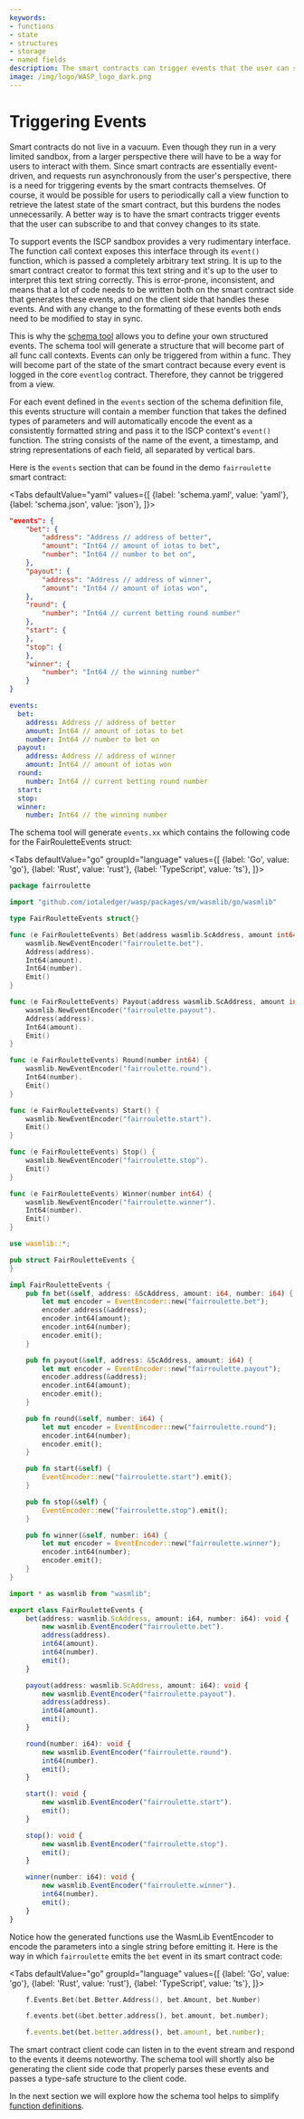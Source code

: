 ```yaml
---
keywords:
- functions
- state
- structures
- storage
- named fields
description: The smart contracts can trigger events that the user can subscribe to and that convey changes to its state.
image: /img/logo/WASP_logo_dark.png
---
```



# Triggering Events

Smart contracts do not live in a vacuum. Even though they run in a very limited
sandbox, from a larger perspective there will have to be a way for users to interact
with them. Since smart contracts are essentially event-driven, and requests run
asynchronously from the user's perspective, there is a need for triggering events by
the smart contracts themselves. Of course, it would be possible for users to
periodically call a view function to retrieve the latest state of the smart contract,
but this burdens the nodes unnecessarily. A better way is to have the smart contracts
trigger events that the user can subscribe to and that convey changes to its state.

To support events the ISCP sandbox provides a very rudimentary interface. The function
call context exposes this interface through its `event()` function, which is passed a
completely arbitrary text string. It is up to the smart contract creator to format
this text string and it's up to the user to interpret this text string correctly. This
is error-prone, inconsistent, and means that a lot of code needs to be written both on
the smart contract side that generates these events, and on the client side that handles
these events. And with any change to the formatting of these events both ends need to be
modified to stay in sync.

This is why the [schema tool](usage.mdx) allows you to define your own structured events.
The schema tool will generate a structure that will become part of all func call contexts.
Events can only be triggered from within a func. They will become part of the state of the
smart contract because every event is logged in the core `eventlog` contract.
Therefore, they cannot be triggered from a view.

For each event defined in the `events` section of the schema definition file, this
events structure will contain a member function that takes the defined types of parameters
and will automatically encode the event as a consistently formatted string and pass it
to the ISCP context's `event()` function. The string consists of the name of the event,
a timestamp, and string representations of each field, all separated by vertical bars.

Here is the `events` section that can be found in the demo `fairroulette` smart contract:

<Tabs defaultValue="yaml"
      values={[
          {label: 'schema.yaml', value: 'yaml'},
          {label: 'schema.json', value: 'json'},
      ]}>

<TabItem value="json">

```json
"events": {
    "bet": {
        "address": "Address // address of better",
        "amount": "Int64 // amount of iotas to bet",
        "number": "Int64 // number to bet on",
    },
    "payout": {
        "address": "Address // address of winner",
        "amount": "Int64 // amount of iotas won",
    },
    "round": {
        "number": "Int64 // current betting round number"
    },
    "start": {
    },
    "stop": {
    },
    "winner": {
        "number": "Int64 // the winning number"
    }
}
```

</TabItem>

<TabItem value="yaml">

```yaml
events:
  bet:
    address: Address // address of better
    amount: Int64 // amount of iotas to bet
    number: Int64 // number to bet on
  payout:
    address: Address // address of winner
    amount: Int64 // amount of iotas won
  round:
    number: Int64 // current betting round number
  start:
  stop:
  winner:
    number: Int64 // the winning number
```

</TabItem>
</Tabs>

The schema tool will generate `events.xx` which contains the following code for the
FairRouletteEvents struct:

<Tabs defaultValue="go"
      groupId="language"
      values={[
          {label: 'Go', value: 'go'},
          {label: 'Rust', value: 'rust'},
          {label: 'TypeScript', value: 'ts'},
      ]}>

<TabItem value="go">

```go
package fairroulette

import "github.com/iotaledger/wasp/packages/vm/wasmlib/go/wasmlib"

type FairRouletteEvents struct{}

func (e FairRouletteEvents) Bet(address wasmlib.ScAddress, amount int64, number int64) {
    wasmlib.NewEventEncoder("fairroulette.bet").
    Address(address).
    Int64(amount).
    Int64(number).
    Emit()
}

func (e FairRouletteEvents) Payout(address wasmlib.ScAddress, amount int64) {
    wasmlib.NewEventEncoder("fairroulette.payout").
    Address(address).
    Int64(amount).
    Emit()
}

func (e FairRouletteEvents) Round(number int64) {
    wasmlib.NewEventEncoder("fairroulette.round").
    Int64(number).
    Emit()
}

func (e FairRouletteEvents) Start() {
    wasmlib.NewEventEncoder("fairroulette.start").
    Emit()
}

func (e FairRouletteEvents) Stop() {
    wasmlib.NewEventEncoder("fairroulette.stop").
    Emit()
}

func (e FairRouletteEvents) Winner(number int64) {
    wasmlib.NewEventEncoder("fairroulette.winner").
    Int64(number).
    Emit()
}
```

</TabItem>
<TabItem value="rust">

```rust
use wasmlib::*;

pub struct FairRouletteEvents {
}

impl FairRouletteEvents {
    pub fn bet(&self, address: &ScAddress, amount: i64, number: i64) {
        let mut encoder = EventEncoder::new("fairroulette.bet");
        encoder.address(&address);
        encoder.int64(amount);
        encoder.int64(number);
        encoder.emit();
    }

    pub fn payout(&self, address: &ScAddress, amount: i64) {
        let mut encoder = EventEncoder::new("fairroulette.payout");
        encoder.address(&address);
        encoder.int64(amount);
        encoder.emit();
    }

    pub fn round(&self, number: i64) {
        let mut encoder = EventEncoder::new("fairroulette.round");
        encoder.int64(number);
        encoder.emit();
    }

    pub fn start(&self) {
        EventEncoder::new("fairroulette.start").emit();
    }

    pub fn stop(&self) {
        EventEncoder::new("fairroulette.stop").emit();
    }

    pub fn winner(&self, number: i64) {
        let mut encoder = EventEncoder::new("fairroulette.winner");
        encoder.int64(number);
        encoder.emit();
    }
}
```

</TabItem>
<TabItem value="ts">

```ts
import * as wasmlib from "wasmlib";

export class FairRouletteEvents {
    bet(address: wasmlib.ScAddress, amount: i64, number: i64): void {
        new wasmlib.EventEncoder("fairroulette.bet").
        address(address).
        int64(amount).
        int64(number).
        emit();
    }

    payout(address: wasmlib.ScAddress, amount: i64): void {
        new wasmlib.EventEncoder("fairroulette.payout").
        address(address).
        int64(amount).
        emit();
    }

    round(number: i64): void {
        new wasmlib.EventEncoder("fairroulette.round").
        int64(number).
        emit();
    }

    start(): void {
        new wasmlib.EventEncoder("fairroulette.start").
        emit();
    }

    stop(): void {
        new wasmlib.EventEncoder("fairroulette.stop").
        emit();
    }

    winner(number: i64): void {
        new wasmlib.EventEncoder("fairroulette.winner").
        int64(number).
        emit();
    }
}
```

</TabItem>
</Tabs>

Notice how the generated functions use the WasmLib EventEncoder to encode the
parameters into a single string before emitting it. Here is the way in which
`fairroulette` emits the `bet` event in its smart contract code:


<Tabs defaultValue="go"
      groupId="language"
      values={[
          {label: 'Go', value: 'go'},
          {label: 'Rust', value: 'rust'},
          {label: 'TypeScript', value: 'ts'},
      ]}>

<TabItem value="go">

```go
    f.Events.Bet(bet.Better.Address(), bet.Amount, bet.Number)
```

</TabItem>
<TabItem value="rust">

```rust
    f.events.bet(&bet.better.address(), bet.amount, bet.number);
```

</TabItem>
<TabItem value="ts">

```ts
    f.events.bet(bet.better.address(), bet.amount, bet.number);
```

</TabItem>
</Tabs>

The smart contract client code can listen in to the event stream and respond to the
events it deems noteworthy. The schema tool will shortly also be generating the client
side code that properly parses these events and passes a type-safe structure to the
client code.

In the next section we will explore how the schema tool helps to simplify
[function definitions](funcs.mdx).
